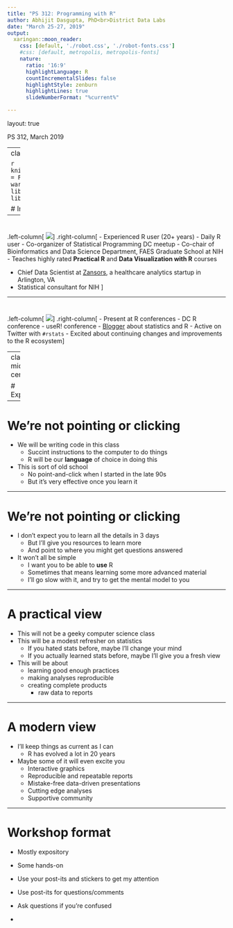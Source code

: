 ```yaml
---
title: "PS 312: Programming with R"
author: Abhijit Dasgupta, PhD<br>District Data Labs
date: "March 25-27, 2019"
output:
  xaringan::moon_reader:
    css: [default, './robot.css', './robot-fonts.css']
    #css: [default, metropolis, metropolis-fonts]
    nature:
      ratio: '16:9'
      highlightLanguage: R
      countIncrementalSlides: false
      highlightStyle: zenburn
      highlightLines: true
      slideNumberFormat: "%current%"

---
```


layout: true

<div class="my-header">
<span>PS 312, March 2019</span></div>

---
class:  middle, center

```r
knitr::opts_chunk$set(echo = FALSE, message = F, warning = F, comment="")
library(tidyverse)
library(readxl)
```

# Introduction

---

# 

.left-column[
![](img/Abhijit_Headshot.jpg)
]
.right-column[
- Experienced R user (20+ years)
- Daily R user
- Co-organizer of Statistical Programming DC meetup
- Co-chair of Bioinformatics and Data Science Department, FAES Graduate School at NIH
    - Teaches highly rated __Practical R__ and __Data Visualization with R__ courses

- Chief Data Scientist at [Zansors](http://www.zansors.com), a healthcare analytics startup in Arlington, VA
- Statistical consultant for NIH
]

---

#

.left-column[
![](img/Abhijit_Headshot.jpg)
]
.right-column[
- Present at R conferences
  - DC R conference
  - useR! conference
- [Blogger](https://webbedfeet.netlify.com/posts/) about statistics and R
- Active on Twitter with `#rstats`
- Excited about continuing changes and improvements to the R ecosystem
]

---
class: middle, center

# Expectations

---

# We're not pointing or clicking

- We will be writing code in this class
    - Succint instructions to the computer to do things
    - R will be our __language__ of choice in doing this
- This is sort of old school
    - No point-and-click when I started in the late 90s
    - But it's very effective once you learn it

---

# We're not pointing or clicking

- I don't expect you to learn all the details in 3 days
  - But I'll give you resources to learn more
  - And point to where you might get questions answered
- It won't all be simple
  - I want you to be able to __use__ R
  - Sometimes that means learning some more advanced material
  - I'll go slow with it, and try to get the mental model to you
  
---

# A practical view

- This will not be a geeky computer science class
- This will be a modest refresher on statistics
  - If you hated stats before, maybe I'll change your mind
  - If you actually learned stats before, maybe I'll give you a fresh view
- This will be about 
  - learning good enough practices
  - making analyses reproducible
  - creating complete products
    - raw data to reports

---

# A modern view

- I'll keep things as current as I can
  - R has evolved a lot in 20 years
- Maybe some of it will even excite you
  - Interactive graphics
  - Reproducible and repeatable reports
  - Mistake-free data-driven presentations
  - Cutting edge analyses
  - Supportive community
  
---

# Workshop format

- Mostly expository
- Some hands-on
- Use your post-its and stickers to get my attention
- Use post-its for questions/comments
- Ask questions if you're confused

- 

